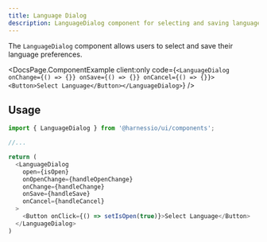 ```yaml
---
title: Language Dialog
description: LanguageDialog component for selecting and saving language preferences.
---
```


The `LanguageDialog` component allows users to select and save their language preferences.


<DocsPage.ComponentExample
  client:only
  code={`<LanguageDialog onChange={() => {}} onSave={() => {}} onCancel={() => {}}><Button>Select Language</Button></LanguageDialog>`}
/>

## Usage

```typescript jsx
import { LanguageDialog } from '@harnessio/ui/components';

//...

return (
  <LanguageDialog
    open={isOpen}
    onOpenChange={handleOpenChange}
    onChange={handleChange}
    onSave={handleSave}
    onCancel={handleCancel}
  >
    <Button onClick={() => setIsOpen(true)}>Select Language</Button>
  </LanguageDialog>
)
```
